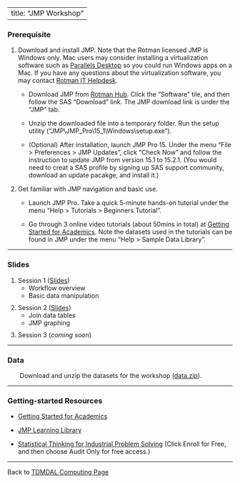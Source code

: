 <style>
ol ul {
    margin-bottom: 10px;
}
</style>

---
title: "JMP Workshop"
---

### Prerequisite

1. Download and install JMP. Note that the Rotman licensed JMP is Windows only. Mac users may consider installing a virtualization software such as [Parallels Desktop](https://www.parallels.com){target="_blank"} so you could run Windows apps on a Mac. If you have any questions about the virtualization software, you may contact [Rotman IT Helpdesk](mailto:helpdesk@rotman.utoronto.ca).

    * Download JMP from [Rotman Hub](https://hub.rotman.utoronto.ca/){target="_blank"}. Click the "Software" tile, and then follow the SAS "Download" link. The JMP download link is under the "JMP" tab.
    
    * Unzip the downloaded file into a temporary folder. Run the setup utility ("JMP\\JMP_Pro\15_1\\Windows\\setup.exe").
    
    * (Optional) After installation, launch JMP Pro 15. Under the menu "File > Preferences > JMP Updates", click "Check Now" and follow the instruction to update JMP from version 15.1 to 15.2.1. (You would need to creat a SAS profile by signing up SAS support community, download an update pacakge, and install it.)

2. Get familiar with JMP navigation and basic use.

    * Launch JMP Pro. Take a quick 5-minute hands-on tutorial under the menu "Help > Tutorials > Beginners Tutorial".
    
    * Go through 3 online video tutorials (about 50mins in total) at [Getting Started for Academics](https://www.jmp.com/en_us/events/ondemand/webcasts/academic/getting-started-for-academics.html){target="_blank"}. Note the datasets used in the tutorials can be found in JMP under the menu "Help > Sample Data Library".

---    

### Slides

1. Session 1 ([Slides](jmp_bootcamp_part1.pdf))
    * Workflow overview
    * Basic data manipulation

2. Session 2 ([Slides](jmp_bootcamp_part2.pdf))
    * Join data tables
    * JMP graphing

3. Session 3 (*coming soon*)

---
    
### Data

|        Download and unzip the datasets for the workshop ([data.zip](data.zip)).

---

### Getting-started Resources

* [Getting Started for Academics](https://www.jmp.com/en_us/events/ondemand/webcasts/academic/getting-started-for-academics.html){target="_blank"}

* [JMP Learning Library](https://www.jmp.com/en_us/learning-library.html){target="_blank"}

* [Statistical Thinking for Industrial Problem Solving](https://www.coursera.org/learn/statistical-thinking-applied-statistics){target="_blank"} (Click Enroll for Free, and then choose Audit Only for free access.)

---

Back to [TDMDAL Computing Page](https://tdmdal.github.io/)
